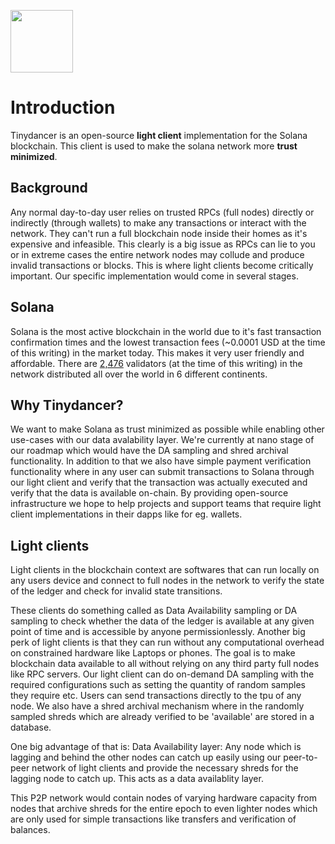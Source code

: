 <img
  src="https://res.cloudinary.com/dev-connect/image/upload/v1678723904/tinydancerog_whkzqm.png"
  height="100"
/>

# Introduction

Tinydancer is an open-source **light client** implementation for the Solana blockchain. This client is used to make the solana network more **trust minimized**.

## Background

Any normal day-to-day user relies on trusted RPCs (full nodes) directly or indirectly (through wallets) to make any transactions or interact with the network. They can't run a full blockchain node inside their homes as it's expensive and infeasible. This clearly is a big issue as RPCs can lie to you or in extreme cases the entire network nodes may collude and produce invalid transactions or blocks. This is where light clients become critically important. Our specific implementation would come in several stages.

## Solana

Solana is the most active blockchain in the world due to it's fast transaction confirmation times and the lowest transaction fees (~0.0001 USD at the time of this writing) in the market today. This makes it very user friendly and affordable. There are [2,476](https://solanabeach.io/validators) validators (at the time of this writing) in the network distributed all over the world in 6 different continents.

## Why Tinydancer?

We want to make Solana as trust minimized as possible while enabling other use-cases with our data avalability layer. We're currently at nano stage of our roadmap which would have the DA sampling and shred archival functionality. In addition to that we also have simple payment verification functionality where in any user can submit transactions to Solana through our light client and verify that the transaction was actually executed and verify that the data is available on-chain.
By providing open-source infrastructure we hope to help projects and support teams that require light client implementations in their dapps like for eg. wallets.

## Light clients

Light clients in the blockchain context are softwares that can run locally on any users device and connect to full nodes in the network to verify the state of the ledger and check for invalid state transitions.

These clients do something called as Data Availability sampling or DA sampling to check whether the data of the ledger is available at any given point of time and is accessible by anyone permissionlessly.
Another big perk of light clients is that they can run without any computational overhead on constrained hardware like Laptops or phones. The goal is to make blockchain data available to all without relying on any third party full nodes like RPC servers.
Our light client can do on-demand DA sampling with the required configurations such as setting the quantity of random samples they require etc. Users can send transactions directly to the tpu of any node.
We also have a shred archival mechanism where in the randomly sampled shreds which are already verified to be 'available' are stored in a database.

One big advantage of that is:
Data Availability layer: Any node which is lagging and behind the other nodes can catch up easily using our peer-to-peer network of light clients and provide the necessary shreds for the lagging node to catch up. This acts as a data availablity layer.

This P2P network would contain nodes of varying hardware capacity from nodes that archive shreds for the entire epoch to even lighter nodes which are only used for simple transactions like transfers and verification of balances.
